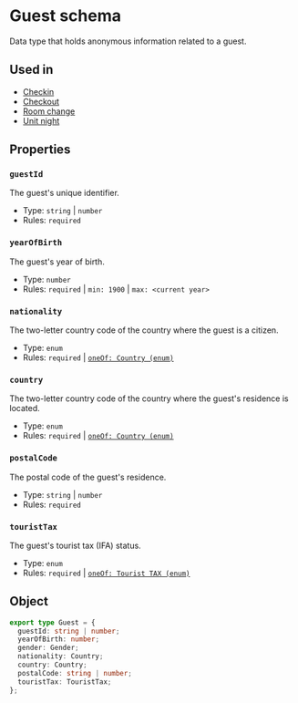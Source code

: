 # Guest schema
Data type that holds anonymous information related to a guest.

## Used in
- [Checkin](/schema-ntak/checkin#guests)
- [Checkout](/schema-ntak/checkout#guests)
- [Room change](/schema-ntak/room-change#guests)
- [Unit night](/schema-ntak/segments/unit-night#guests)

## Properties
### `guestId`
The guest's unique identifier.
- Type: `string` | `number`
- Rules: `required`

### `yearOfBirth`
The guest's year of birth.
- Type: `number`
- Rules: `required` | `min: 1900` | `max: <current year>`

### `nationality`
The two-letter country code of the country where the guest is a citizen.
- Type: `enum`
- Rules: `required` | [`oneOf: Country (enum)`](/schema-ntak/enums/country)

### `country`
The two-letter country code of the country where the guest's residence is located.
- Type: `enum`
- Rules: `required` | [`oneOf: Country (enum)`](/schema-ntak/enums/country)

### `postalCode`
The postal code of the guest's residence.
- Type: `string` | `number`
- Rules: `required`

### `touristTax`
The guest's tourist tax (IFA) status.
- Type: `enum`
- Rules: `required` | [`oneOf: Tourist TAX (enum)`](/schema-ntak/enums/tourist-tax)

## Object
```ts
export type Guest = {
  guestId: string | number;
  yearOfBirth: number;
  gender: Gender;
  nationality: Country;
  country: Country;
  postalCode: string | number;
  touristTax: TouristTax;
};
```